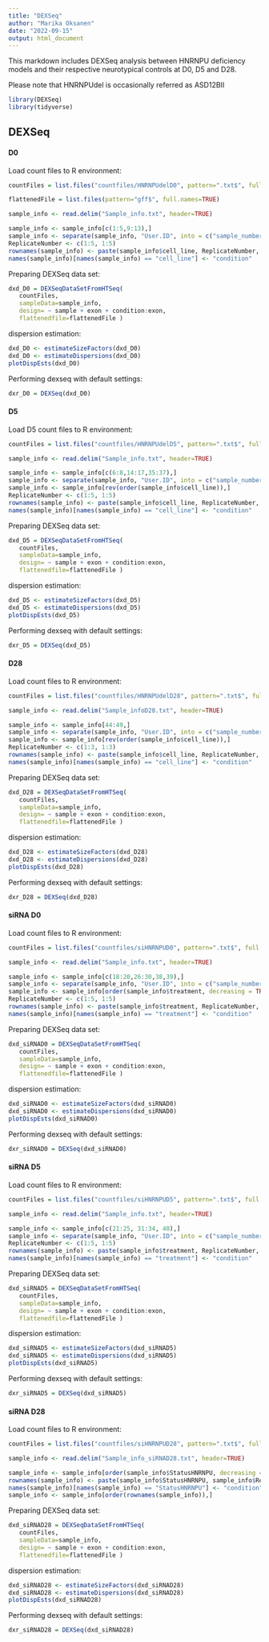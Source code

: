 ```yaml
---
title: "DEXSeq"
author: "Marika Oksanen"
date: "2022-09-15"
output: html_document
---
```


This markdown includes DEXSeq analysis between HNRNPU deficiency models and their respective neurotypical controls at D0, D5 and D28. 

Please note that HNRNPUdel is occasionally referred as ASD12BII

```r
library(DEXSeq)
library(tidyverse)
```

## DEXSeq 

#### D0

Load count files to R environment:

```r
countFiles = list.files("countfiles/HNRNPUdelD0", pattern=".txt$", full.names=TRUE)
```

```r
flattenedFile = list.files(pattern="gff$", full.names=TRUE)
```

```r
sample_info <- read.delim("Sample_info.txt", header=TRUE)
```

```r
sample_info <- sample_info[c(1:5,9:13),]
sample_info <- separate(sample_info, "User.ID", into = c("sample_number", "cell_line", "timepoint"), sep = "_", remove = FALSE )
ReplicateNumber <- c(1:5, 1:5)
rownames(sample_info) <- paste(sample_info$cell_line, ReplicateNumber, sep = "_")
names(sample_info)[names(sample_info) == "cell_line"] <- "condition"
```

Preparing DEXSeq data set:

```r
dxd_D0 = DEXSeqDataSetFromHTSeq(
   countFiles,
   sampleData=sample_info,
   design= ~ sample + exon + condition:exon,
   flattenedfile=flattenedFile )
```

dispersion estimation:
```r
dxd_D0 <- estimateSizeFactors(dxd_D0)
dxd_D0 <- estimateDispersions(dxd_D0)
plotDispEsts(dxd_D0)
```

Performing dexseq with default settings:
```r
dxr_D0 = DEXSeq(dxd_D0)
```



#### D5

Load D5 count files to R environment:

```r
countFiles = list.files("countfiles/HNRNPUdelD5", pattern=".txt$", full.names=TRUE)
```

```r
sample_info <- read.delim("Sample_info.txt", header=TRUE)
```

```r
sample_info <- sample_info[c(6:8,14:17,35:37),]
sample_info <- separate(sample_info, "User.ID", into = c("sample_number", "cell_line", "timepoint"), sep = "_", remove = FALSE )
sample_info <- sample_info[rev(order(sample_info$cell_line)),]
ReplicateNumber <- c(1:5, 1:5)
rownames(sample_info) <- paste(sample_info$cell_line, ReplicateNumber, sep = "_")
names(sample_info)[names(sample_info) == "cell_line"] <- "condition"
```

Preparing DEXSeq data set:

```r
dxd_D5 = DEXSeqDataSetFromHTSeq(
   countFiles,
   sampleData=sample_info,
   design= ~ sample + exon + condition:exon,
   flattenedfile=flattenedFile )
```

dispersion estimation:
```r
dxd_D5 <- estimateSizeFactors(dxd_D5)
dxd_D5 <- estimateDispersions(dxd_D5)
plotDispEsts(dxd_D5)
```

Performing dexseq with default settings:
```r
dxr_D5 = DEXSeq(dxd_D5)
```


#### D28

Load count files to R environment:

```r
countFiles = list.files("countfiles/HNRNPUdelD28", pattern=".txt$", full.names=TRUE)
```

```r
sample_info <- read.delim("Sample_infoD28.txt", header=TRUE)
```

```r
sample_info <- sample_info[44:49,]
sample_info <- separate(sample_info, "User.ID", into = c("sample_number", "cell_line", "timepoint"), sep = "_", remove = FALSE )
sample_info <- sample_info[rev(order(sample_info$cell_line)),]
ReplicateNumber <- c(1:3, 1:3)
rownames(sample_info) <- paste(sample_info$cell_line, ReplicateNumber, sep = "_")
names(sample_info)[names(sample_info) == "cell_line"] <- "condition"
```

Preparing DEXSeq data set:
```r
dxd_D28 = DEXSeqDataSetFromHTSeq(
   countFiles,
   sampleData=sample_info,
   design= ~ sample + exon + condition:exon,
   flattenedfile=flattenedFile )
```

dispersion estimation:
```r
dxd_D28 <- estimateSizeFactors(dxd_D28)
dxd_D28 <- estimateDispersions(dxd_D28)
plotDispEsts(dxd_D28)
```

Performing dexseq with default settings:
```r
dxr_D28 = DEXSeq(dxd_D28)
```


#### siRNA D0

Load count files to R environment:

```r
countFiles = list.files("countfiles/siHNRNPUD0", pattern=".txt$", full.names=TRUE)
```

```r
sample_info <- read.delim("Sample_info.txt", header=TRUE)
```

```r
sample_info <- sample_info[c(18:20,26:30,38,39),]
sample_info <- separate(sample_info, "User.ID", into = c("sample_number", "cell_line", "treatment", "timepoint"), sep = "_", remove = FALSE )
sample_info <- sample_info[order(sample_info$treatment, decreasing = TRUE),]
ReplicateNumber <- c(1:5, 1:5)
rownames(sample_info) <- paste(sample_info$treatment, ReplicateNumber, sep = "_")
names(sample_info)[names(sample_info) == "treatment"] <- "condition"
```

Preparing DEXSeq data set:

```r
dxd_siRNAD0 = DEXSeqDataSetFromHTSeq(
   countFiles,
   sampleData=sample_info,
   design= ~ sample + exon + condition:exon,
   flattenedfile=flattenedFile )
```

dispersion estimation:
```r
dxd_siRNAD0 <- estimateSizeFactors(dxd_siRNAD0)
dxd_siRNAD0 <- estimateDispersions(dxd_siRNAD0)
plotDispEsts(dxd_siRNAD0)
```

Performing dexseq with default settings:
```r
dxr_siRNAD0 = DEXSeq(dxd_siRNAD0)
```

#### siRNA D5

Load count files to R environment:
```r
countFiles = list.files("countfiles/siHNRNPUD5", pattern=".txt$", full.names=TRUE)
```

```r
sample_info <- read.delim("Sample_info.txt", header=TRUE)
```

```r
sample_info <- sample_info[c(21:25, 31:34, 40),]
sample_info <- separate(sample_info, "User.ID", into = c("sample_number", "cell_line", "treatment", "timepoint"), sep = "_", remove = FALSE )
ReplicateNumber <- c(1:5, 1:5)
rownames(sample_info) <- paste(sample_info$treatment, ReplicateNumber, sep = "_")
names(sample_info)[names(sample_info) == "treatment"] <- "condition"
```

Preparing DEXSeq data set:

```r
dxd_siRNAD5 = DEXSeqDataSetFromHTSeq(
   countFiles,
   sampleData=sample_info,
   design= ~ sample + exon + condition:exon,
   flattenedfile=flattenedFile )
```

dispersion estimation:
```r
dxd_siRNAD5 <- estimateSizeFactors(dxd_siRNAD5)
dxd_siRNAD5 <- estimateDispersions(dxd_siRNAD5)
plotDispEsts(dxd_siRNAD5)
```

Performing dexseq with default settings:
```r
dxr_siRNAD5 = DEXSeq(dxd_siRNAD5)
```


#### siRNA D28

Load count files to R environment:

```r
countFiles = list.files("countfiles/siHNRNPUD28", pattern=".txt$", full.names=TRUE)
```

```r
sample_info <- read.delim("Sample_info_siRNAD28.txt", header=TRUE)
```

```r
sample_info <- sample_info[order(sample_info$StatusHNRNPU, decreasing = FALSE),]
rownames(sample_info) <- paste(sample_info$StatusHNRNPU, sample_info$ReplicateNumber, sep = "_")
names(sample_info)[names(sample_info) == "StatusHNRNPU"] <- "condition"
sample_info <- sample_info[order(rownames(sample_info)),]
```

Preparing DEXSeq data set:

```r
dxd_siRNAD28 = DEXSeqDataSetFromHTSeq(
   countFiles,
   sampleData=sample_info,
   design= ~ sample + exon + condition:exon,
   flattenedfile=flattenedFile )
```

dispersion estimation:
```r
dxd_siRNAD28 <- estimateSizeFactors(dxd_siRNAD28)
dxd_siRNAD28 <- estimateDispersions(dxd_siRNAD28)
plotDispEsts(dxd_siRNAD28)
```

Performing dexseq with default settings:
```r
dxr_siRNAD28 = DEXSeq(dxd_siRNAD28)
```
